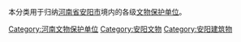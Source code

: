 本分类用于归纳[[河南省|河南省]][[安阳市|安阳市]]境内的各级[[文物保护单位|文物保护单位]]。

[[Category:河南文物保护单位|Category:河南文物保护单位]]
[[Category:安阳文物|Category:安阳文物]]
[[Category:安阳建筑物|Category:安阳建筑物]]